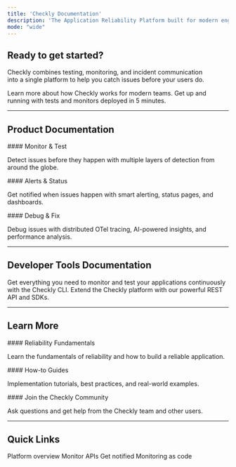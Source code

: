 ```yaml
---
title: 'Checkly Documentation'
description: 'The Application Reliability Platform built for modern engineering teams.'
mode: "wide"
---
```


## Ready to get started?

Checkly combines testing, monitoring, and incident communication <br />into a single platform to help you catch issues before your users do.

<CardGroup cols={2}>
<Card title="What is Checkly?" icon="rocket" href="/docs/getting-started/what-is-checkly">
Learn more about how Checkly works for modern teams.
</Card>

<Card title="Quick Start" icon="bolt" href="/docs/introduction/quickstart">
Get up and running with tests and monitors deployed in 5 minutes.
</Card>
</CardGroup>

---

## Product Documentation

<CardGroup cols={3}>
<Card title="Detect" icon="radar" href="/docs/detect/synthetic-monitoring/overview">
#### Monitor & Test

Detect issues before they happen with multiple layers of detection from around the globe.
</Card>

<Card title="Communicate" icon="bell" href="/docs/communicate/alerts/overview">
#### Alerts & Status

Get notified when issues happen with smart alerting, status pages, and dashboards.
</Card>

<Card title="Resolve" icon="wrench" href="/docs/resolve/traces/getting-started">
#### Debug & Fix

Debug issues with distributed OTel tracing, AI-powered insights, and performance analysis.
</Card>
</CardGroup>

---

## Developer Tools Documentation

<CardGroup cols={2}>
<Card title="CLI" icon="terminal" href="/cli-reference/overview">
Get everything you need to monitor and test your applications continuously with the Checkly CLI.
</Card>

<Card title="API" icon="code" href="/api-reference/introduction">
Extend the Checkly platform with our powerful REST API and SDKs.
</Card>

</CardGroup>

---

## Learn More

<CardGroup cols={3}>
<Card title="Learn" icon="chart-line" href="/learn/overview">
#### Reliability Fundamentals

Learn the fundamentals of reliability and how to build a reliable application.
</Card>

<Card title="Guides" icon="theater-masks" href="/guides/">
#### How-to Guides

Implementation tutorials, best practices, and real-world examples.
</Card>

<Card title="Community" icon="people" href="/community/">
#### Join the Checkly Community

Ask questions and get help from the Checkly team and other users.
</Card>

</CardGroup>

---

## Quick Links

<CardGroup cols={4}>
<Card title="What is Checkly?" href="/docs/getting-started/what-is-checkly">
Platform overview
</Card>

<Card title="Create API Check" href="/docs/detect/synthetic-monitoring/api-checks/creating-your-first-api-check">
Monitor APIs
</Card>

<Card title="Set up Alerts" href="/docs/communicate/alerts/channels">
Get notified
</Card>

<Card title="Deploy with CLI" href="/cli-reference/deploy">
Monitoring as code
</Card>
</CardGroup>